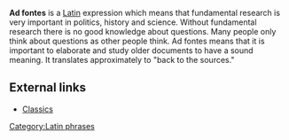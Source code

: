 '''Ad fontes''' is a [[Latin]] expression which means that fundamental research is very important in politics, history and science. Without fundamental research there is no good knowledge about questions. Many people only think about questions as other people think. Ad fontes means that it is important to elaborate and study older documents to have a sound meaning.  It translates approximately to "back to the sources."

==External links ==
*[http://www.thelatinlibrary.com/classics Classics]

{{vocab-stub}}
[[Category:Latin phrases]]